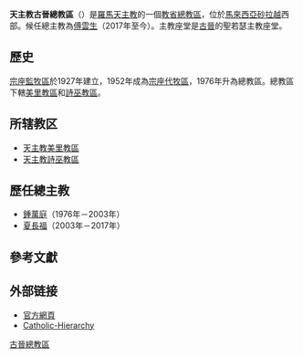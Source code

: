 {{Refimprove|time=2020-01-31T21:20:46+00:00}}
{{Infobox Roman Catholic diocese
|Roman Catholic Diocese of = 天主教古晉總教区
|Latin name of diocese = Archidioecesis Kuchingensis
|border = catholic
|image = [[File:St_Joseph_Cathedral_Kuching.jpg|250px]]
|caption = 聖若瑟主教座堂
|location = [[馬來西亞|馬來西亞]][[砂拉越|砂拉越]][[古晉|古晉]]
|territory = [[砂拉越|砂拉越]]西部
|population = 
|rite = [[罗马礼|罗马礼]]
|patron = 
|province = 古晉
|established = 1976年
|cathedral = [[聖若瑟主教座堂_(古晉)|聖若瑟主教座堂]]
|co-cathedral =
|leadership = 總主教
|website = [http://www.catholic.org.my/kuching/archdiocese/]
|pope = {{incumbent pope}}
|metropolitan = [[傅雲生|傅雲生]]
|coadjutor archbishop =
|auxiliary =
|emeritus =
}}

'''天主教古晉總教區'''（{{lang-la|Archidioecesis Kuchingensis}}）是[[羅馬天主教|羅馬天主教]]的一個[[教省|教省]][[總教區|總教區]]，位於[[馬來西亞|馬來西亞]][[砂拉越|砂拉越]]西部。候任總主教為[[傅雲生|傅雲生]]（2017年至今）。主教座堂是[[古晉|古晉]]的聖若瑟主教座堂。

==歷史==
[[宗座監牧區|宗座監牧區]]於1927年建立，1952年成為[[宗座代牧區|宗座代牧區]]，1976年升為總教區。總教區下轄[[天主教美里教區|美里教區]]和[[天主教詩巫教區|詩巫教區]]。

==所辖教区==
*[[天主教美里教區|天主教美里教區]]
*[[天主教詩巫教區|天主教詩巫教區]]

==歷任總主教==
*[[鍾萬庭|鍾萬庭]]（1976年－2003年）
*[[夏長福|夏長福]]（2003年－2017年）

== 參考文獻 ==
{{reflist}}

==外部链接==
*[https://web.archive.org/web/20080919225940/http://www.catholic.org.my/kuching/archdiocese/ 官方網頁]
*[http://www.catholic-hierarchy.org/diocese/dkuch.html Catholic-Hierarchy] {{Wayback|url=http://www.catholic-hierarchy.org/diocese/dkuch.html |date=20210117002258 }}

{{天主教馬來西亞-新加坡-汶萊教省}}

[[Category:馬來西亞天主教教區|古晉總教區]]